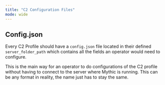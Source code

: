 ```yaml
---
title: "C2 Configuration Files"
mode: wide
---
```


## Config.json

Every C2 Profile should have a `config.json` file located in their defined `server_folder_path` which contains all the fields an operator would need to configure.

This is the main way for an operator to do configurations of the C2 profile without having to connect to the server where Mythic is running. This can be any format in reality, the name just has to stay the same.
